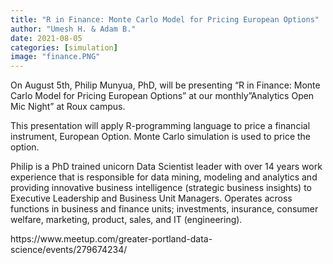 ---
title: "R in Finance: Monte Carlo Model for Pricing European Options"
author: "Umesh H. & Adam B."
date: 2021-08-05
categories: [simulation]
image: "finance.PNG"
---

On August 5th, Philip Munyua, PhD, will be presenting "R in Finance: Monte Carlo Model for Pricing European Options" at our monthly"Analytics Open Mic Night" at Roux campus.

This presentation will apply R-programming language to price a financial instrument, European Option. Monte Carlo simulation is used to price the option.

Philip is a PhD trained unicorn Data Scientist leader with over 14 years work experience that is responsible for data mining, modeling and analytics and providing innovative business intelligence (strategic business insights) to Executive Leadership and Business Unit Managers. Operates across functions in business and finance units; investments, insurance, consumer welfare, marketing, product, sales, and IT (engineering).

https://www.meetup.com/greater-portland-data-science/events/279674234/
